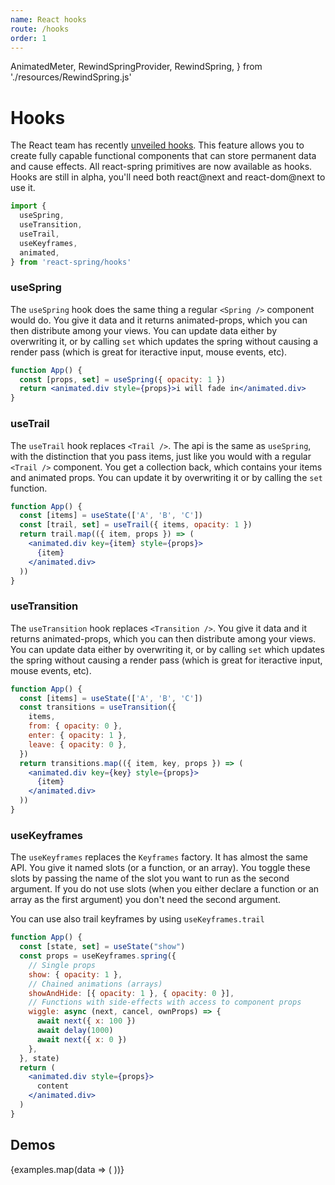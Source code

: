```yaml
---
name: React hooks
route: /hooks
order: 1
---
```


  AnimatedMeter,
  RewindSpringProvider,
  RewindSpring,
} from './resources/RewindSpring.js'

# Hooks

The React team has recently [unveiled hooks](https://conf.reactjs.org/). This feature allows you to create fully capable functional components that can store permanent data and cause effects. All react-spring primitives are now available as hooks. Hooks are still in alpha, you'll need both react@next and react-dom@next to use it.

```jsx
import {
  useSpring,
  useTransition,
  useTrail,
  useKeyframes,
  animated,
} from 'react-spring/hooks'
```

### useSpring

The `useSpring` hook does the same thing a regular `<Spring />` component would do. You give it data and it returns animated-props, which you can then distribute among your views. You can update data either by overwriting it, or by calling `set` which updates the spring without causing a render pass (which is great for iteractive input, mouse events, etc).

```jsx
function App() {
  const [props, set] = useSpring({ opacity: 1 })
  return <animated.div style={props}>i will fade in</animated.div>
}
```

### useTrail

The `useTrail` hook replaces `<Trail />`. The api is the same as `useSpring`, with the distinction that you pass items, just like you would with a regular `<Trail />` component. You get a collection back, which contains your items and animated props. You can update it by overwriting it or by calling the `set` function.

```jsx
function App() {
  const [items] = useState(['A', 'B', 'C'])
  const [trail, set] = useTrail({ items, opacity: 1 })
  return trail.map(({ item, props }) => (
    <animated.div key={item} style={props}>
      {item}
    </animated.div>
  ))
}
```

### useTransition

The `useTransition` hook replaces `<Transition />`. You give it data and it returns animated-props, which you can then distribute among your views. You can update data either by overwriting it, or by calling `set` which updates the spring without causing a render pass (which is great for iteractive input, mouse events, etc).

```jsx
function App() {
  const [items] = useState(['A', 'B', 'C'])
  const transitions = useTransition({
    items,
    from: { opacity: 0 },
    enter: { opacity: 1 },
    leave: { opacity: 0 },
  })
  return transitions.map(({ item, key, props }) => (
    <animated.div key={key} style={props}>
      {item}
    </animated.div>
  ))
}
```

### useKeyframes

The `useKeyframes` replaces the `Keyframes` factory. It has almost the same API. You give it named slots (or a function, or an array). You toggle these slots by passing the name of the slot you want to run as the second argument. If you do not use slots (when you either declare a function or an array as the first argument) you don't need the second argument.

You can use also trail keyframes by using `useKeyframes.trail`

```jsx
function App() {
  const [state, set] = useState("show")
  const props = useKeyframes.spring({
    // Single props
    show: { opacity: 1 },
    // Chained animations (arrays)
    showAndHide: [{ opacity: 1 }, { opacity: 0 }],
    // Functions with side-effects with access to component props
    wiggle: async (next, cancel, ownProps) => {
      await next({ x: 100 })
      await delay(1000)
      await next({ x: 0 })
    },
  }, state)
  return (
    <animated.div style={props}>
      content
    </animated.div>
  )
}
```

## Demos

<DemoGrid padding={0}>
  {examples.map(data => (
    <Demo
      key={data.name}
      {...data}
      link={`https://github.com/drcmda/react-spring/tree/master/examples/demos/${
        data.name
      }`}
      import={import('../examples/demos/' + data.name)}
    />
  ))}
</DemoGrid>
